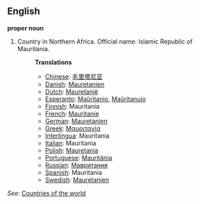 ==English==

'''proper noun'''

# Country in Northern Africa. Official name: Islamic Republic of Mauritania.
#:'''Translations'''
#:*[[Chinese]]: [[毛里塔尼亚]]
#:*[[Danish]]: [[Mauretanien]]
#:*[[Dutch]]: [[Mauretanië]]
#:*[[Esperanto]]: [[Maŭritanio]], [[Maŭritanujo]]
#:*[[Finnish]]: Mauritania
#:*[[French]]: [[Mauritanie]]
#:*[[German]]: [[Mauretanien]]
#:*[[Greek]]: [[Μαυριτανία]]
#:*[[Interlingua]]: Mauritania
#:*[[Italian]]: Mauritania
#:*[[Polish]]: [[Mauretania]]
#:*[[Portuguese]]: [[Mauritânia]]
#:*[[Russian]]: [[Мавритания]]
#:*[[Spanish]]: Mauritania
#:*[[Swedish]]: [[Mauretanien]]

''See'': [[Countries of the world]]